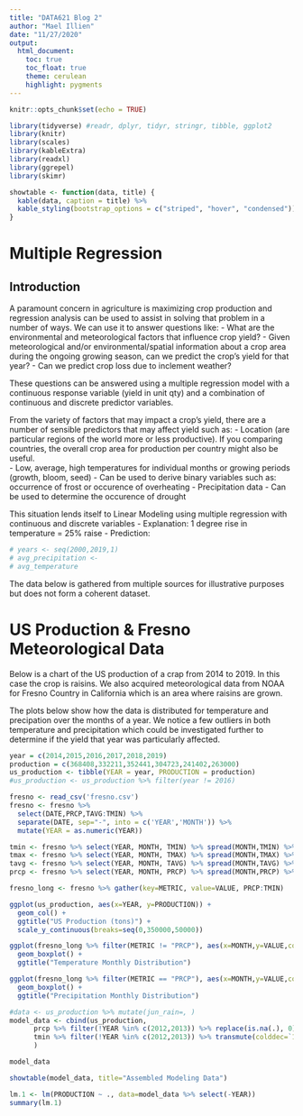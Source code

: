 ```yaml
---
title: "DATA621 Blog 2"
author: "Mael Illien"
date: "11/27/2020"
output:
  html_document:
    toc: true
    toc_float: true
    theme: cerulean
    highlight: pygments
---
```


```r
knitr::opts_chunk$set(echo = TRUE)
```

```r
library(tidyverse) #readr, dplyr, tidyr, stringr, tibble, ggplot2
library(knitr)
library(scales)
library(kableExtra)
library(readxl)
library(ggrepel)
library(skimr)
```

```r
showtable <- function(data, title) {
  kable(data, caption = title) %>%
  kable_styling(bootstrap_options = c("striped", "hover", "condensed"))
}
```

# Multiple Regression

## Introduction 

A paramount concern in agriculture is maximizing crop production and regression analysis can be used to assist in solving that problem in a number of ways. We can use it to answer questions like:
- What are the environmental and meteorological factors that influence crop yield?
- Given meteorological and/or environmental/spatial information about a crop area during the ongoing growing season, can we predict the crop’s yield for that year?
- Can we predict crop loss due to inclement weather?

These questions can be answered using a multiple regression model with a continuous response variable (yield in unit qty) and a combination of continuous and discrete predictor variables. 

From the variety of factors that may impact a crop’s yield, there are a number of sensible predictors that may affect yield such as:
- Location (are particular regions of the world more or less productive). If you comparing countries, the overall crop area for production per country might also be useful.  
- Low, average, high temperatures for individual months or growing periods (growth, bloom, seed)
  - Can be used to derive binary variables such as: occurrence of frost or occurence of overheating
- Precipitation data
  - Can be used to determine the occurence of drought

This situation lends itself to Linear Modeling using multiple regression with continuous and discrete variables
- Explanation: 1 degree rise in temperature = 25% raise
- Prediction: 

```r
# years <- seq(2000,2019,1)
# avg_precipitation <- 
# avg_temperature
```

The data below is gathered from multiple sources for illustrative purposes but does not form a coherent dataset.

# US Production & Fresno Meteorological Data

Below is a chart of the US production of a crap from 2014 to 2019. In this case the crop is raisins. We also acquired meteorological data from NOAA for Fresno Country in California which is an area where raisins are grown. 

The plots below show how the data is distributed for temperature and precipation over the months of a year. We notice a few outliers in both temperature and precipitation which could be investigated further to determine if the yield that year was particularly affected. 

```r
year = c(2014,2015,2016,2017,2018,2019)
production = c(368408,332211,352441,304723,241402,263000)
us_production <- tibble(YEAR = year, PRODUCTION = production)
#us_production <- us_production %>% filter(year != 2016)

fresno <- read_csv('fresno.csv')
fresno <- fresno %>% 
  select(DATE,PRCP,TAVG:TMIN) %>% 
  separate(DATE, sep="-", into = c('YEAR','MONTH')) %>% 
  mutate(YEAR = as.numeric(YEAR))

tmin <- fresno %>% select(YEAR, MONTH, TMIN) %>% spread(MONTH,TMIN) %>% left_join(us_production, by='YEAR')
tmax <- fresno %>% select(YEAR, MONTH, TMAX) %>% spread(MONTH,TMAX) %>% left_join(us_production, by='YEAR')
tavg <- fresno %>% select(YEAR, MONTH, TAVG) %>% spread(MONTH,TAVG) %>% left_join(us_production, by='YEAR')
prcp <- fresno %>% select(YEAR, MONTH, PRCP) %>% spread(MONTH,PRCP) %>% left_join(us_production, by='YEAR')

fresno_long <- fresno %>% gather(key=METRIC, value=VALUE, PRCP:TMIN)
```

```r
ggplot(us_production, aes(x=YEAR, y=PRODUCTION)) + 
  geom_col() + 
  ggtitle("US Production (tons)") + 
  scale_y_continuous(breaks=seq(0,350000,50000))

ggplot(fresno_long %>% filter(METRIC != "PRCP"), aes(x=MONTH,y=VALUE,color=METRIC)) + 
  geom_boxplot() +
  ggtitle("Temperature Monthly Distribution")

ggplot(fresno_long %>% filter(METRIC == "PRCP"), aes(x=MONTH,y=VALUE,color=METRIC)) + 
  geom_boxplot() +
  ggtitle("Precipitation Monthly Distribution")
```

```r
#data <- us_production %>% mutate(jun_rain=, )
model_data <- cbind(us_production,
      prcp %>% filter(!YEAR %in% c(2012,2013)) %>% replace(is.na(.), 0) %>% transmute(yearlyprcp=rowSums(.[2:13]), jun_rain=`06`>0, jul_rain=`07`>0, aug_rain=`08`>0, wetwinter=`12`+`01`>5, drywinter=`12`+`01`<3),
      tmin %>% filter(!YEAR %in% c(2012,2013)) %>% transmute(colddec=`12` < 35, coldjan=`01` < 35) %>% replace(is.na(.), FALSE)
      )

model_data

showtable(model_data, title="Assembled Modeling Data")
```

```r
lm.1 <- lm(PRODUCTION ~ ., data=model_data %>% select(-YEAR))
summary(lm.1)
```

